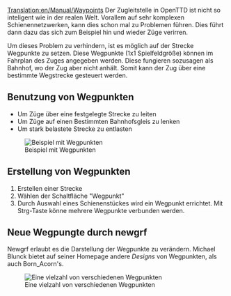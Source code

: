 [[Translation:en/Manual/Waypoints]]
Der Zugleitstelle in OpenTTD ist nicht so inteligent wie in der realen Welt. Vorallem auf sehr komplexen Schienennetzwerken, kann dies schon mal zu Problemen führen. Dies führt dann dazu das sich zum Beispiel hin und wieder Züge verirren.

Um dieses Problem zu verhindern, ist es möglich auf der Strecke Wegpunkte zu setzen. Diese Wegpunkte (1x1 Spielfeldgröße) können im Fahrplan des Zuges angegeben werden. Diese fungieren sozusagen als Bahnhof, wo der Zug aber nicht anhält. Somit kann der Zug über eine bestimmte Wegstrecke gesteuert werden.


== Benutzung von Wegpunkten ==
* Um Züge über eine festgelegte Strecke zu leiten
* Um Züge auf einen Bestimmten Bahnhofsgleis zu lenken
* Um stark belastete Strecke zu entlasten

[[File:en/Manual/Checkpoints.png|center|frame|Beispiel mit Wegpunkten]]


== Erstellung von Wegpunkten ==
# Erstellen einer Strecke
# Wählen der Schaltfläche "Wegpunkt"
# Durch Auswahl eines Schienenstückes wird ein Wegpunkt errichtet. Mit Strg-Taste könne mehrere Wegpunkte verbunden werden.


== Neue Wegpungte durch newgrf ==
Newgrf erlaubt es die Darstellung der Wegpunkte zu verändern. Michael Blunck bietet auf seiner Homepage andere ''Designs'' von Wegpunkten, als auch Born_Acorn's.

[[File:en/Manual/Newgrfwayp.png|center|frame|Eine vielzahl von verschiedenen Wegpunkten]]
